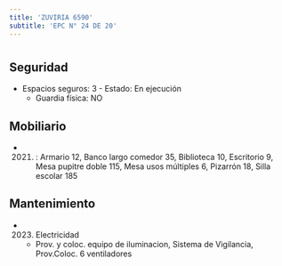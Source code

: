 ```yaml
---
title: 'ZUVIRIA 6590'
subtitle: 'EPC N° 24 DE 20'
---
```


#


## Seguridad

*  Espacios seguros: 3 - Estado: En ejecución 
    + Guardia física: NO





## Mobiliario

*  (2021) : Armario 12, Banco largo comedor 35, Biblioteca 10, Escritorio 9, Mesa pupitre doble 115, Mesa usos múltiples 6, Pizarrón 18, Silla escolar 185 





## Mantenimiento

*  (2023) Electricidad 
    + Prov. y coloc. equipo de iluminacion, Sistema de Vigilancia, Prov.Coloc. 6 ventiladores



